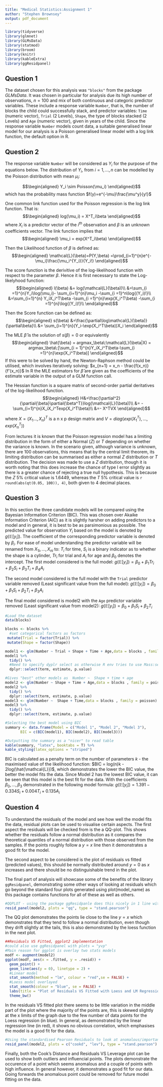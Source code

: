 ---
title: "Medical Statistics:Assignment 1"
author: "Stephen Brownsey"
output: pdf_document
---

```{r, include=FALSE}
library(tidyverse)
library(glmnet)
library(GLMsData)
library(statmod)
library(broom)
library(knitr)
library(kableExtra)
library(ggResidpanel)
```

## Question 1
The dataset chosen for this analysis was `"blocks"` from the package *GLMsData*. It was chosen in particular for analysis due its high number of observations, $n = 100$ and mix of both continuous and categoric predictor variables. These include a response variable `Number`, that is, the number of blocks the child could successfully stack, and predictor variables: `Time` (numeric vector), `Trial` (2 Levels), `Shape`, the type of blocks stacked (2 Levels) and `Age` (numeric vector), given in years of the child. Since the response variable `Number` models count data, a suitable generalised linear model for our analysis is a Poisson generalised linear model with a log link function, the default option in R.


## Question 2
The response variable `Number` will be considered as $Y_i$ for the purpose of the equations below.
The distribution of $Y_i$, from $i = 1, ..., n$ can be modelled by the Poisson distribution with mean $\mu_i$:

$$\begin{aligned}
Y_i \sim Poisson(\mu_i)
\end{aligned}$$
which has the probability mass function $f(y)=e^{-\mu}\frac{\mu^y}{y!}$

One common link function used for the Poisson regression is the log link function. That is:
$$\begin{aligned}
log(\mu_i) = X^T_i\beta
\end{aligned}$$
where $X_i$ is a predictor vector of the $i^{th}$ observation and $\beta$ is an unknown coefficients vector. The link function implies that
$$\begin{aligned}
\mu_i = exp(X^T_i\beta)
\end{aligned}$$

Then the Likelihood function of $\beta$ is defined as:
$$\begin{aligned}
\mathcal{L}(\beta)=P(Y,\beta)  =\prod_{i=1}^{n}e^{-\mu_i}\frac{\mu_i^{Y_i}}{Y_i!} 
\end{aligned}$$


The score function is the derivitive of the log-likelihood function with respect to the parameter $\beta$.
Hence it is first necessary to state the Log-likelyhood function:
$$\begin{aligned}
l(\beta) &= log(\mathcal{L}(\beta))\\
&=\sum_{i =1}^{n}Y_i\log(\mu_i)- \sum_{i=1}^{n}\mu_i -\sum_{i =1}^n\log{(Y_i)!}\\
&=\sum_{i=1}^{n} Y_iX_i^T\beta -\sum_{i =1}^{n}\exp(X_i^T\beta) -\sum_{i =1}^{n}\log{(Y_i)!}\\
\end{aligned}$$

Then the Score function can be defined as:
$$\begin{aligned}
s(\beta) &=\frac{\partial\log\mathcal{L}(\beta)}{\partial\beta}\\
         &= \sum_{i=1}^{n}(Y_i-\exp(X_i^T\beta))X_i
\end{aligned}$$ 

The MLE $\hat{\beta}$ is the solution of $s(\beta) = 0$ or equivalently
$$\begin{aligned}
\hat{\beta} = argmax_\beta\:\mathcal{L}(\beta|X) = argmax_\beta\:[\sum_{i = 1}^{n}Y_iX_i^T\beta-\sum_{i =1}^{n}\exp(X_i^T\beta)]
\end{aligned}$$ 
If this were to be solved by hand, the Newton-Raphson method could be utilised, which involves iteratively solving:\newline
$x_{n+1} = x_n - \frac{f(x_n)}{f'(x_n)}$\newline
In R the MLE estimators for $\hat{\beta}$ are given as the coefficients of the estimate variable in the output of a GLM function call.

The Hessian function is a square matrix of second-order partial deritatives of the log-likelihood function.
$$\begin{aligned}
H&=\frac{\partial^2}{\partial{\beta}\partial{\beta^T}}log(\mathcal{L}(\beta))\\
&= -\sum_{i=1}^{n}X_iX_i^Texp(X_i^T\beta)\\
&=- X^TVX
\end{aligned}$$

where $X = (X_1...,X_{n})^T$ is a n x p design matrix and $V = diag(exp(X_1^T), ...,exp(X_{n}^T))$

From lectures it is known that the Poisson regression model has a limiting distribution in the form of either a Normal ($Z$) or $T$ depending on whether the variance is known. In the scenario given, although variance is unknown, there are 100 observations, this means that by the central limit theorem, its limiting distribution can be summarised as either a normal $Z$ distribution or $T$ distribution. The decision was made to use a $Z$ distribution, though it is worth noting that this does increase the chance of type I error slightly as there is a greater chance of rejecting a true null hypothesis. This is because the $Z$ 5% critical value is 1.6449, whereas the $T$ 5% critical value is `r round(abs(qt(0.05, 100)), 4)`, both given to 4 decimal places.

## Question 3
In this section the three candidate models will be compared using the Bayesian Information Criterion (BIC). This was chosen over Akaike Information Criterion (AIC) as it is slightly harsher on adding predictors to a model and in general, it is best to be as parsimonious as possible.
The predicted value for observation $Y_i$ based on the model is denoted by $g(\mathbb{E}[y_i])$.
The coefficient of the corresponding predictor variable is denoted by $\beta_i$. For ease of model understanding the predictor variable will be renamed from $X_{1i}, ..., X_{ni}$ to: $T_i$ for time, $S_i$ is a binary indicator as to whether the shape is a cylinder, $Tr_i$ for trial and $A_i$ for age and $\beta_0$ denotes the intercept.\newline
The first model considered is the full model: \newline
$g(\mathbb{E}[y_i]) = \beta_0 + \beta_1{Tr}_{i}+ \beta_2S_{i} + \beta_3T_{i} + \beta_4{A}_{i}$\newline

The second model considered is the full model with the `Trial` predictor variable removed (Least significant value from the full model):\newline
$g(\mathbb{E}[y_i]) = \beta_0+ \beta_1S_{i} + \beta_2T_{i} + \beta_3{A}_{i}$\newline

The final model considered is model2 with the `Age` predictor variable removed (Least significant value from model2):\newline
$g(\mathbb{E}[y_i]) = \beta_0+ \beta_1S_{i} + \beta_2T_{i}$
```{r}
#Load the dataset
data(blocks)

blocks <- blocks %>%
  #set categorical factors as factors
 mutate(Trial = factor(Trial)) %>%
 mutate(Shape = factor(Shape))

model1 <- glm(Number ~ Trial + Shape + Time + Age,data = blocks , family = poisson)
model1 %>%
  tidy() %>% 
  #Need to specify dyplr select as otherwise R env tries to use Mass:select.
  dplyr::select(term, estimate, p.value)

#Gives "best" other models as  Number ~  Shape + time + age
model2 <- glm(Number ~ Shape + Time + Age,data = blocks , family = poisson)
model2 %>%
  tidy() %>% 
  dplyr::select(term, estimate, p.value)
model3 <- glm(Number ~  Shape + Time,data = blocks , family = poisson)
model3 %>%
  tidy() %>% 
  dplyr::select(term, estimate, p.value)

#Selecting the best model using BIC
summary <- data.frame(Model = c("Model 1", "Model 2", "Model 3"),
       BIC = c(BIC(model1), BIC(model2), BIC(model3)))

#Outputting the summary as a "nicer" to read table
kable(summary, "latex", booktabs = T) %>%
kable_styling(latex_options = "striped")
```
BIC is calculated as a penalty term on the number of parameters $k$ - the maximised value of the likelihood function: $BIC = log(n)k - 2log(\hat{\mathcal{L}})$, which demonstrates the lower the BIC value, the better the model fits the data. Since Model 2 has the lowest BIC value, it can be seen that this model is the best fit for the data. With the coefficients $\beta_0,...,\beta_3$ demonstrated in the following model formula: \newline
$g(\mathbb{E}[y_i]) = 1.391 -0.334S_{i} + 0.004T_{i} + 0.135{A}_{i}$

## Question 4
To understand the residuals of the model and see how well the model fits the data, residual plots can be used to visualise certain aspects.
The first aspect the residuals will be checked from is the a QQ-plot. This shows whether the residuals follow a normal distribution as it compares the theoretical quantiles of a normal distribution with those observed from the samples. If the points roughly follow a $y =x$ line then it demonstrates a good fit for the model.

The second aspect to be considered is the plot of residuals vs fitted (predicted values), this should be normally distributed around $y=0$ as $x$ increases and there should be no distinguishable trend in the plot.

The final part of analysis will showcase some of the benefits of the library `ggResidpanel`, demonstrating some other ways of looking at residuals which go beyond the standard four plots generated using plot(model_name) as this package contains functions for all of these as well as others.
```{r}
#QQPLOT - using the package ggResidpanle does this nicely in 1 line with a good range of options
resid_panel(model2, plots = "qq", type = "stand.pearson")
```

The QQ plot demonstrates the points lie close to the line $y = x$ which demonstrates that they tend to follow a normal distribution, even though they drift slightly at the tails, this is also demonstrated by the loess function in the next plot.

```{r}
##Residuals VS Fitted, ggplot2 implementation
#could also use ggResidpanel with plots = "yvp"
#Main reason for ggplot is overlay two stats models
modf <- augment(model2)
ggplot(modf, aes(x = .fitted, y = .resid)) + 
  geom_point() +
  geom_line(aes(y = 0), linetype = 2) +
  #Linear model
  stat_smooth(method = "lm", colour = "red",se = FALSE) +
  #Loess model overlayed
  stat_smooth(colour = "blue", se = FALSE) +
  labs(title = "Plot of Residuals VS Fitted with Loess and LM Regression Lines", y = "Residuals", x ="Fitted, Predicted Values") +
  theme_bw()
```
In the residuals VS fitted plot there seems to be little variation in the middle part of the plot where the majority of the points are, this is skewed slightly at the x limits of the graph due to the few number of data points for the Loess regression (in blue). In general, as demonstrated by the linear regression line (in red), it shows no obvious correlation, which emphasises the model is a good fit for the data.


```{r}
#Using the standardised Pearson Residuals to look at anomalous/important points
resid_panel(model2, plots = c("cookd", "lev"), type = "stand.pearson")
```

Finally, both the Cook's Distance and Residuals VS Leverage plot can be used to show both outliers and influencial points. The plots demonstrate the occurence of a point which seems anomalous and a couple of points with high influence. In general however, it demonstrates a good fit for our data. Going forwards the anomalous point could be removed for future model fitting on the data. 